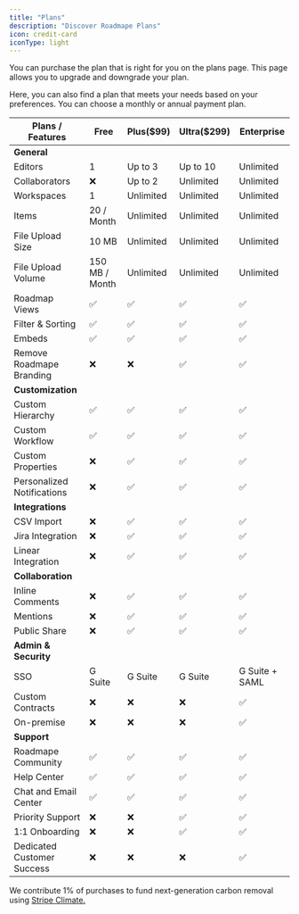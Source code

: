 ```yaml
---
title: "Plans"
description: "Discover Roadmape Plans"
icon: credit-card
iconType: light
---
```


You can purchase the plan that is right for you on the plans page. This page allows you to upgrade and downgrade your plan. 

Here, you can also find a plan that meets your needs based on your preferences. You can choose a monthly or annual payment plan.

| **Plans / Features**     | **Free**       | **Plus($99)** | **Ultra($299)** | **Enterprise** |
|--------------------------|----------------|---------------|-----------------|----------------|
| **General**              |                |               |                 |                |
| Editors                  | 1              | Up to 3       | Up to 10        | Unlimited      |
| Collaborators            | ❌              | Up to 2       | Unlimited       | Unlimited      |
| Workspaces               | 1              | Unlimited     | Unlimited       | Unlimited      |
| Items                    | 20 / Month     | Unlimited     | Unlimited       | Unlimited      |
| File Upload Size         | 10 MB          | Unlimited     | Unlimited       | Unlimited      |
| File Upload Volume       | 150 MB / Month | Unlimited     | Unlimited       | Unlimited      |
| Roadmap Views            | ✅              | ✅             | ✅               | ✅              |
| Filter & Sorting         | ✅              | ✅             | ✅               | ✅              |
| Embeds                   | ✅              | ✅             | ✅               | ✅              |
| Remove Roadmape Branding | ❌              | ❌             | ✅               | ✅              |
| **Customization**        |                |               |                 |                |
| Custom Hierarchy         | ✅              | ✅             | ✅               | ✅              |
| Custom Workflow          | ✅              | ✅             | ✅               | ✅              |
| Custom Properties          | ❌       | ✅       | ✅       | ✅              |
| Personalized Notifications | ❌       | ✅       | ✅       | ✅              |
| **Integrations**           |         |         |         |                |
| CSV Import                 | ❌       | ✅       | ✅       | ✅              |
| Jira Integration           | ❌       | ✅       | ✅       | ✅              |
| Linear Integration         | ❌       | ✅       | ✅       | ✅              |
| **Collaboration**          |         |         |         |                |
| Inline Comments            | ❌       | ✅       | ✅       | ✅              |
| Mentions                   | ❌       | ✅       | ✅       | ✅              |
| Public Share               | ❌       | ✅       | ✅       | ✅              |
| **Admin & Security**       |         |         |         |                |
| SSO                        | G Suite | G Suite | G Suite | G Suite + SAML |
| Custom Contracts           | ❌       | ❌       | ❌       | ✅              |
| On-premise                 | ❌       | ❌       | ❌       | ✅              |
| **Support**                |         |         |         |                |
| Roadmape Community         | ✅       | ✅       | ✅       | ✅              |
| Help Center                | ✅       | ✅       | ✅       | ✅              |
| Chat and Email Center      | ✅       | ✅       | ✅       | ✅              |
| Priority Support           | ❌       | ❌       | ✅       | ✅              |
| 1:1 Onboarding             | ❌       | ❌       | ✅       | ✅              |
| Dedicated Customer Success | ❌       | ❌       | ❌       | ✅              |

<Info>We contribute 1% of purchases to fund next-generation carbon removal using [Stripe Climate.](https://stripe.com/climate)</Info>